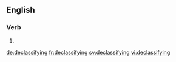 ==English==

===Verb===
{{head|en|present participle}}

# {{present participle of|declassify|lang=en}}

[[de:declassifying]]
[[fr:declassifying]]
[[sv:declassifying]]
[[vi:declassifying]]